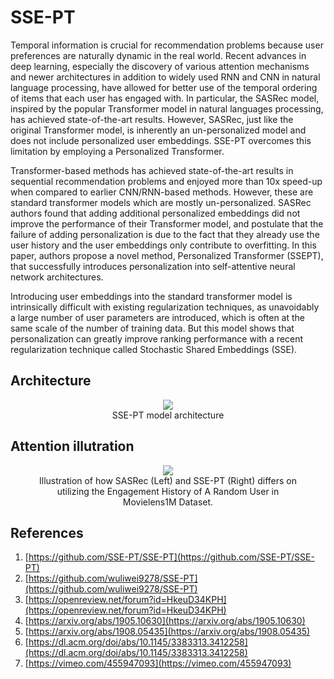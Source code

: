 # SSE-PT

Temporal information is crucial for recommendation problems because user preferences are naturally dynamic in the real world. Recent advances in deep learning, especially the discovery of various attention mechanisms and newer architectures in addition to widely used RNN and CNN in natural language processing, have allowed for better use of the temporal ordering of items that each user has engaged with. In particular, the SASRec model, inspired by the popular Transformer model in natural languages processing, has achieved state-of-the-art results. However, SASRec, just like the original Transformer model, is inherently an un-personalized model and does not include personalized user embeddings. SSE-PT overcomes this limitation by employing a Personalized Transformer.

Transformer-based methods has achieved state-of-the-art results in sequential recommendation problems and enjoyed more than 10x speed-up when compared to earlier CNN/RNN-based methods. However, these are standard transformer models which are mostly un-personalized. SASRec authors found that adding additional personalized embeddings did not improve the performance of their Transformer model, and postulate that the failure of adding personalization is due to the fact that they already use the user history and the user embeddings only contribute to overfitting. In this paper, authors propose a novel method, Personalized Transformer (SSEPT), that successfully introduces personalization into self-attentive neural network architectures.

Introducing user embeddings into the standard transformer model is intrinsically difficult with existing regularization techniques, as unavoidably a large number of user parameters are introduced, which is often at the same scale of the number of training data. But this model shows that personalization can greatly improve ranking performance with a recent regularization technique called Stochastic Shared Embeddings (SSE).

## Architecture

<figure><p><center><img src='https://github.com/recohut/transformer-rec/raw/main/docs/_images/C655229_1.png'><figcaption>SSE-PT model architecture</figcaption></figure></p></center>

## Attention illutration

<figure><p><center><img src='https://github.com/recohut/transformer-rec/raw/main/docs/_images/C655229_2.png'><figcaption>Illustration of how SASRec (Left) and SSE-PT (Right) differs on utilizing the Engagement History of A Random User in Movielens1M Dataset.</figcaption></figure></p></center>

## References
1. [https://github.com/SSE-PT/SSE-PT](https://github.com/SSE-PT/SSE-PT)
2. [https://github.com/wuliwei9278/SSE-PT](https://github.com/wuliwei9278/SSE-PT)
3. [https://openreview.net/forum?id=HkeuD34KPH](https://openreview.net/forum?id=HkeuD34KPH)
4. [https://arxiv.org/abs/1905.10630](https://arxiv.org/abs/1905.10630)
5. [https://arxiv.org/abs/1908.05435](https://arxiv.org/abs/1908.05435)
6. [https://dl.acm.org/doi/abs/10.1145/3383313.3412258](https://dl.acm.org/doi/abs/10.1145/3383313.3412258)
7. [https://vimeo.com/455947093](https://vimeo.com/455947093)